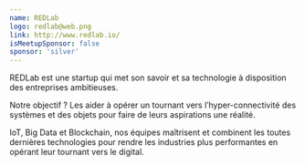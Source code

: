 ```yaml
---
name: REDLab
logo: redlab@web.png
link: http://www.redlab.io/
isMeetupSponsor: false
sponsor: 'silver'
---
```


REDLab est une startup qui met son savoir et sa technologie à disposition des
entreprises ambitieuses.

Notre objectif ? Les aider à opérer un tournant vers l’hyper-connectivité des
systèmes et des objets pour faire de leurs aspirations une réalité.

IoT, Big Data et Blockchain, nos équipes maîtrisent et combinent les toutes
dernières technologies pour rendre les industries plus performantes en opérant
leur tournant vers le digital.
